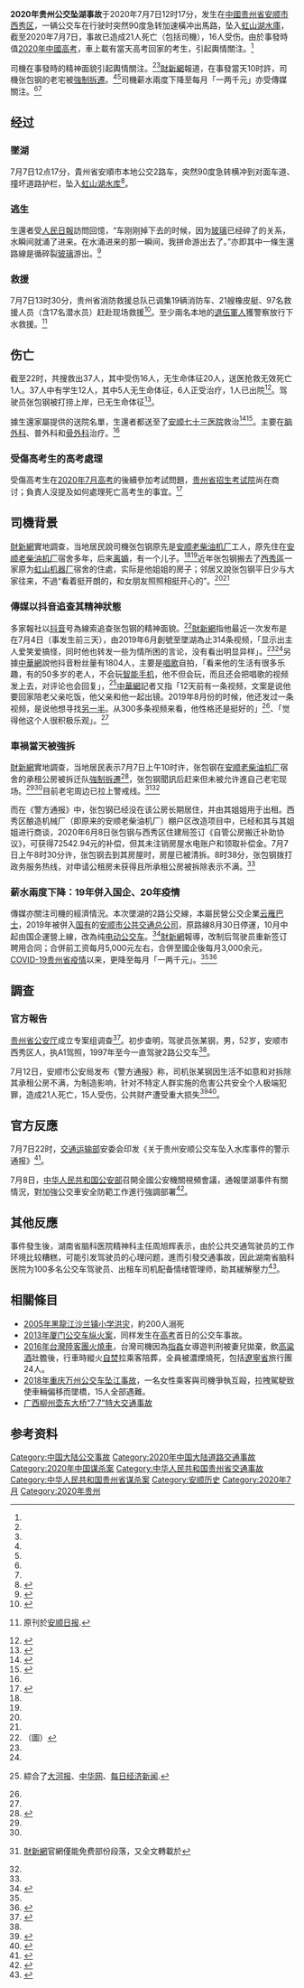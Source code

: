{{Infobox bus accident
|title = 2020年贵州公交坠湖事故
|image = 
|image_size = 
|caption = 
|image_map =

{{Location map
 |China Guizhou
 |relief=2
 |float=center
 |caption=
 |width=150
 |label=事故地点
 |lat_deg=26
 |lat_min=15
 |lat_sec=7
 |lon_deg=105
 |lon_min=56
 |lon_sec=5
}}<BR>
-{zh-hans:{{OSM Location map
| coord={{coord|26.2487| 105.94}}
| zoom =13
| float = right
| width = 300
| height = 290
| fullscreen-option=
| caption = 
| title=
<!-------->
|          mark = 
|     mark-size = 
|    mark-coord = {{coord|26.255331| 105.933}}
|         label =坠湖点
|        labela = 
|        labelb =
|    label-size = 14
|   label-color = red
|   label-angle =
|     label-pos = right
|label-offset-x = -2
|label-offset-y =-11
|    mark-title = 
|    mark-image = 
| mark-description=
}};zh-hant:{{OSM Location map
| coord={{coord|26.2487| 105.94}}
| zoom =13
| float = right
| width = 300
| height = 290
| fullscreen-option=
| caption = 
| title=
<!-------->
|          mark = 
|     mark-size = 
|    mark-coord = {{coord|26.255331| 105.933}}
|         label = 墜湖点
|        labela = 
|        labelb =
|    label-size = 14
|   label-color = red
|   label-angle =
|     label-pos = right
|label-offset-x = -2
|label-offset-y =-11
|    mark-title = 
|    mark-image = 
| mark-description=
}}}-
|coordinates =
|date = 2020年7月7日
|time = 12時17分左右（[[UTC+8|UTC+8]]）
|location = {{CHN}}[[贵州省|贵州省]][[安顺市|安顺市]][[西秀区|西秀区]]虹山湖路
|line = 安顺公交2路
|operator = 安顺市公共交通总公司
|owner = 
|type = 坠湖事故
|cause = 司机因生活不如意和对拆除其承租公房不满，而蓄意报复社会
|bus =
|passengers = 36
|crew = 1（司机）
|deaths = 21
|injuries = 16
|damage = 
|property =
}}
'''2020年贵州公交坠湖事故'''于2020年7月7日12时17分，发生在[[中华人民共和国|中國]][[贵州省|贵州省]][[安顺市|安顺市]][[西秀区|西秀区]]，一辆公交车在行驶时突然90度急转加速橫冲出馬路，坠入[[虹山湖水庫|虹山湖水庫]]，截至2020年7月7日，事故已造成21人死亡（包括司機），16人受伤。由於事發時值[[2020年中國高考|2020年中國高考]]，車上載有當天高考回家的考生，引起輿情關注。<ref name="2020-07-08幸存者" />

司機在事發時的精神面貌引起輿情關注。<ref name="2020年7月8日wei"/><ref name="中華網"/>[[財新網|財新網]]報道，在事發當天10时許，司機张包钢的老宅被[[強制拆遷|強制拆遷]]。<ref name="財新2020-07-10"/><ref name="2011-07-11搜狐城市吉林"/>司機薪水兩度下降至每月「一两千元」亦受傳媒關注。<ref name="財新2020-07-10"/><ref name="2011-07-11搜狐城市吉林"/>

== 经过 ==

===墜湖===
7月7日12点17分，貴州省安順市本地公交2路车，突然90度急转横冲到对面车道、撞坏道路护栏，坠入[[虹山湖水库|虹山湖水库]]<ref>{{Cite web |title=持续更新丨贵州安顺公交车坠湖事故已致21人遇难 公安部派出工作组-央视网 |url=http://app.cctv.com/special/cportal/detail/arti/index.html?id=ArtiPD2xADSoxWTdej41iWzI200707&fromapp=cctvnews&version=727 |accessdate=2020-07-07 |language=zh |dead-url=no |archive-url=https://web.archive.org/web/20200709101317/http://app.cctv.com/special/cportal/detail/arti/index.html?id=ArtiPD2xADSoxWTdej41iWzI200707&fromapp=cctvnews&version=727 |archive-date=2020-07-09 }}</ref>。

===逃生===
生還者受[[人民日報|人民日報]]訪問回憶，“车刚刚掉下去的时候，因为[[玻璃|玻璃]]已经碎了的关系，水瞬间就涌了进来。在水涌进来的那一瞬间，我拼命游出去了。”亦即其中一條生還路線是循碎裂[[玻璃|玻璃]]游出。<ref name="2020-07-08幸存者">{{Cite news |url=https://baijiahao.baidu.com/s?id=1671606941068590892&wfr=spider&for=pc |title=贵州安顺公交车坠湖幸存者：车刚掉下去时，水瞬间涌了进来 |author=徐婷婷,王艾冰 |date=2020-07-08 |publisher=[[人民日报|人民日报]]直属[[健康时报|健康时报]]客户端的[[百家號|百家號]] |archiveurl=https://archive.today/20200708063112/https://baijiahao.baidu.com/s?id=1671606941068590892&wfr=spider&for=pc |archivedate=2020-07-08 |accessdate=2020-07-08 |dead-url=no }}</ref>

===救援===
7月7日13时30分，贵州省消防救援总队已调集19辆消防车、21艘橡皮艇、97名救援人员（含17名潜水员）赶赴现场救援<ref>{{Cite web |title=贵州安顺公交车坠湖事故已救出18人，坠湖瞬间曝光_人员 |url=http://www.sohu.com/a/406232699_118392 |accessdate=2020-07-07 |work=www.sohu.com |dead-url=no |archive-url=https://web.archive.org/web/20200708084748/https://www.sohu.com/a/406232699_118392 |archive-date=2020-07-08 }}</ref>。至少兩名本地的[[中國退伍軍人|退伍軍人]]獲警察放行下水救援。<ref>{{Cite news |url=http://news.gzw.net/anshun/2020/0710/1475130.shtml |title=安顺退伍军人徐凯贤：“虽然遗憾，我曾努力” |date=2020-07-10 |publisher=貴州網 |archiveurl=https://archive.today/20200710115918/http://news.gzw.net/anshun/2020/0710/1475130.shtml |archivedate=2020-07-10 |access-date=2020-07-11 |dead-url=no }} 原刊於[[安顺日报|安顺日报]].</ref>

==伤亡 ==
截至22时，共搜救出37人，其中受伤16人，无生命体征20人，送医抢救无效死亡1人。37人中有学生12人，其中5人无生命体征，6人正受治疗，1人已出院<ref>{{Cite web |title=贵州安顺发生一起公交车坠湖事件 16人生还 20人无生命体征 1人抢救无效死亡 |url=http://weibointl.api.weibo.com/share/158175101.html?weibo_id=4524192299286426 |accessdate=2020-07-08 |work=weibointl.api.weibo.com |dead-url=no |archive-url=https://web.archive.org/web/20200709175854/http://weibointl.api.weibo.com/share/158175101.html?weibo_id=4524192299286426 |archive-date=2020-07-09 }}</ref>。驾驶员张包钢被打捞上岸，已无生命体征<ref name=":0">{{Cite web|title=持续更新丨贵州安顺公交车坠湖事件后续：15人在医院救治_新闻_央视网(cctv.com)|url=http://m.news.cctv.com/2020/07/07/ARTIPD2xADSoxWTdej41iWzI200707.shtml|accessdate=2020-07-08|author=|date=|format=|work=m.news.cctv.com|publisher=|language=|archive-url=https://web.archive.org/web/20200707062205/http://m.news.cctv.com/2020/07/07/ARTIPD2xADSoxWTdej41iWzI200707.shtml|archive-date=2020-07-07|dead-url=no}}</ref>。

據生還家屬提供的送院名單，生還者都送至了[[安顺七十三医院|安顺七十三医院]]救治<ref>{{Cite web|title=贵州安顺公交车坠湖已致21人死亡16人受伤|url=http://www.xinhuanet.com/politics/2020-07/08/c_1126208667.htm|accessdate=2020-12-25|work=新华网|archive-date=2020-09-16|archive-url=https://web.archive.org/web/20200916194043/http://www.xinhuanet.com/politics/2020-07/08/c_1126208667.htm|dead-url=no}}</ref><ref>{{Cite web|title=贵州安顺公交车坠湖伤者得到妥善治疗|url=https://news.sina.com.cn/c/2020-07-09/doc-iirczymm1455400.shtml|accessdate=2020-12-25|date=2020-07-09|last=新浪新闻综合|work=news.sina.com.cn}}</ref>。主要在[[脑科|脑外科]]、普外科和[[骨科|骨外科]]治疗。<ref name="財新2020-07-10"/>

===受傷高考生的高考處理===
{{main|2020年7月高考}}
受傷高考生在[[2020年7月高考|2020年7月高考]]的後續參加考試問題，[[贵州省招生考试院|贵州省招生考试院]]尚在商讨；負責人沒提及如何處理死亡高考生的事宜。<ref>{{cite news|title=贵州省招考院回应安顺坠湖考生后续考试问题：需跟教育部沟通|url=https://www.thepaper.cn/newsDetail_forward_8159868|date=2020-07-07|author=朱雷|publisher=[[澎湃新闻|澎湃新闻]]|archiveurl=https://web.archive.org/web/20200708054749/http://www.thepaper.cn/newsDetail_forward_8159868|archivedate=2020-07-08|access-date=2020-07-11|dead-url=no}}</ref>

==司機背景==
[[財新網|財新網]]實地調查，当地居民說司機张包钢原先是[[安顺老柴油机厂|安顺老柴油机厂]]工人，原先住在[[安顺老柴油机厂|安顺老柴油机厂]]宿舍多年，后来[[离婚|离婚]]，有一个儿子。<ref name="財新2020-07-10"/><ref name="2011-07-11搜狐城市吉林"/>近年张包钢搬去了[[西秀區|西秀區]]一家原为[[虹山机器厂|虹山机器厂]]宿舍的住處，实际是他姐姐的房子；邻居又說张包钢平日少与大家往来，不過“看着挺开朗的，和女朋友照照相挺开心的”。<ref name="財新2020-07-10"/><ref name="2011-07-11搜狐城市吉林"/>

===傳媒以抖音追查其精神狀態===
多家報社以[[抖音|抖音]]号為線索追查张包钢的精神面貌。<ref name="2020年7月8日wei">（圖）{{cite news|title=贵州安顺坠湖公交司机真容曝光 事发前3天玩抖音|url=https://weibo.com/5498389654/JagQB8wPb?type=comment#_rnd1594369073042|date=2020-07-08|author=|publisher=新浪微博|archiveurl=https://web.archive.org/web/20200710081940/https://weibo.com/5498389654/JagQB8wPb?type=comment#_rnd1594369073042|archivedate=2020-07-10|accessdate=2020-07-10|dead-url=no}}</ref>[[財新網|財新網]]指他最近一次发布是在7月4日（事发生前三天），由2019年6月創號至墜湖為止314条视频，「显示出主人爱笑爱搞怪，同时他也转发一些为情所困的言论，没有看出明显异样」。<ref name="財新2020-07-10"/><ref name="2011-07-11搜狐城市吉林"/>另據[[中華網|中華網]]說他抖音粉丝量有1804人，主要是[[唱歌|唱歌]]自拍，「看来他的生活有很多乐趣，有的50多岁的老人，不会玩[[智能手机|智能手机]]，他不但会玩，而且还会把唱歌的视频发上去，对评论也会回复」，<ref name="中華網">{{cite news|title=坠湖公交新进展：知情人爆料，司机女儿因高考失利跳湖自杀？|url=https://m.k.sohu.com/d/465045254?channelId=2063&page=1|date=2020-07-09|author=|publisher=搜狐新聞熱點|archiveurl=https://archive.today/20200710075837/https://m.k.sohu.com/d/465045254?channelId=2063&page=1|archivedate=2020-07-10|access-date=2020-07-10|dead-url=no}} 綜合了[[大河报|大河报]]、[[中华网|中华网]]、[[每日经济新闻|每日经济新闻]].</ref>[[中華網|中華網]]記者又指「12天前有一条视频，文案是说他要回家陪老父亲吃饭，他父亲和他一起出镜。2019年8月份的时候，他还发过一条视频，是说他想寻找[[配偶|另一半]]。从300多条视频来看，他性格还是挺好的」<ref name="中華網"/>、「觉得他这个人很积极乐观」。<ref name="中華網"/>

===車禍當天被強拆===
{{see also|中國強制拆遷}}
[[財新網|財新網]]實地調查，当地居民表示7月7日上午10时许，张包钢在[[安顺老柴油机厂|安顺老柴油机厂]]宿舍的承租公房被拆迁队[[強制拆遷|強制拆遷]]<ref>{{cite web |title=貴州公安稱巴士墮湖事件因司機對拆遷不滿故意報復 |url=https://news.rthk.hk/rthk/ch/component/k2/1537330-20200712.htm |website=香港電台 |accessdate=2020-07-12 |date=2020-07-12}}</ref>，张包钢聞訊后赶来但未被允许進自己老宅现场。<ref name="財新2020-07-10"/><ref name="2011-07-11搜狐城市吉林"/>{{vc|财新网的报道有部分内容失实，一些时间点与官方通报不符}}目前老宅周边已拉上警戒线。<ref name="財新2020-07-10">{{cite news |author1=唐爱琳 |author2=安丽敏 |author3=邓睦申 |title=安顺公交车冲入水库追踪：事发当天司机老宅遭拆除 |url=http://china.caixin.com/2020-07-10/101578033.html |accessdate=2020-07-10 |work=财新网 |date=2020-07-10 |archiveurl=https://web.archive.org/web/20200710063553/http://china.caixin.com/2020-07-10/101578033.html |archivedate=2020-07-10 |subscription=yes |dead-url=no }}[[財新網|財新網]]官網僅能免费部份段落，又全文轉載於{{cite news|title=[转帖]安顺公交车冲入水库追踪:事发当天司机老宅遭拆除|url=http://archive.today/YFeYF|date=2020-07-10|author=|publisher=凱迪|archiveurl=https://web.archive.org/web/20200710115740/https://club.kdnet.net/dispbbs.asp?id=13795085&boardid=1&page=2&uid=&usernames=&userids=&action=|archivedate=2020-07-10|accessdate=2020-07-10|dead-url=no}}</ref><ref name="2011-07-11搜狐城市吉林"/>

而在《警方通报》中，张包钢已经没在该公房长期居住，并由其姐姐用于出租。西秀区酿造机械厂（即原来的安顺老柴油机厂）棚户区改造项目中，已经和其与其姐姐进行商谈，2020年6月8日张包钢与西秀区住建局签订《自管公房搬迁补助协议》，可获得72542.94元的补偿，但其未注销房屋水电账户和领取补偿金。7月7日上午8时30分许，张包钢去到其房屋时，房屋已被清拆。8时38分，张包钢拨打政务服务热线，对申请公租房未获得且所承租公房被拆除表示不满。<ref name="anshun.gov.cn202007"/>

===薪水兩度下降：19年併入国企、20年疫情===
{{see also|2019冠状病毒病贵州省疫情}}
傳媒亦關注司機的經濟情況。本次墜湖的2路公交線，本屬民營公交企業[[云雁巴士|云雁巴士]]，2019年被併入[[国有企业|国有]]的[[安顺市公共交通总公司|安顺市公共交通总公司]]，原路線8月30日停運，10月中起由国企運營上線，改為纯[[電動車|电动公交车]]。<ref name="2020-07-07封面新闻">{{cite news|title=贵州安顺坠湖公交车隶属市公交总公司 去年10月新电动车才上线封面新闻 47639|url=http://www.thecover.cn/news/4662351|date=2020-07-07|author=宋潇|publisher=[[封面新闻|封面新闻]]|archiveurl=https://web.archive.org/web/20200711085436/http://www.thecover.cn/news/4662351|archivedate=2020-07-11|accessdate=2020-07-11|dead-url=no}}</ref>[[財新網|財新網]]報導，改制后驾驶员重新签订聘用合同；合併前工资每月5,000元左右，合併至國企後每月3,000余元，[[2019冠状病毒病贵州省疫情|COVID-19贵州省疫情]]以来，更降至每月「一两千元」。<ref name="財新2020-07-10"/><ref name="2011-07-11搜狐城市吉林">{{cite news|title=贵州公交坠湖事件评:我们都在同一辆时代的公交车上|url=https://www.sohu.com/a/407003441_120640988|date=2020-07-11|author=|publisher=搜狐城市-吉林|archiveurl=https://web.archive.org/web/20200711083037/https://webcache.googleusercontent.com/search?q=cache%3Afy-vv0ywhvcJ%3Ahttps%3A%2F%2Fwww.sohu.com%2Fa%2F407003441_120640988+|archivedate=2020-07-11|accessdate=2020-07-11|dead-url=no}}</ref>

==調查==
===官方報告===
[[贵州省公安厅|贵州省公安厅]]成立专案组调查<ref>{{Cite web|title=痛心！已致2人死亡，贵州公交车坠湖，车里有高考生！视频曝光_腾讯新闻|url=https://new.qq.com/rain/a/20200707A0MQCT00|accessdate=2020-07-07|work=new.qq.com|archive-url=https://web.archive.org/web/20200707171257/https://new.qq.com/rain/a/20200707A0MQCT00|archive-date=2020-07-07|dead-url=no}}</ref>。初步查明，驾驶员张某钢，男，52岁，安顺市西秀区人，执A1驾照，1997年至今一直驾驶2路公交车<ref name=":0" />。
 	
7月12日，安顺市公安局发布《警方通报》称，司机张某钢因生活不如意和对拆除其承租公房不满，为制造影响，针对不特定人群实施的危害公共安全个人极端犯罪，造成21人死亡，15人受伤，公共财产遭受重大损失<ref>{{Cite web|title=警方通报贵州安顺公交坠湖案件：司机蓄意报复社会_新闻_央视网(cctv.com)|url=http://m.news.cctv.com/2020/07/12/ARTIxhU7RoAehnwH7Rz9JgQu200712.shtml|accessdate=2020-07-12|work=m.news.cctv.com|archive-date=2020-08-14|archive-url=https://web.archive.org/web/20200814114705/http://m.news.cctv.com/2020/07/12/ARTIxhU7RoAehnwH7Rz9JgQu200712.shtml|dead-url=no}}</ref><ref name="anshun.gov.cn202007">{{Cite web|title=关于“安顺市西秀区公交车坠湖”有关情况的通报|url=http://www.anshun.gov.cn/xwzx/asyw/202007/t20200712_61576691.html|accessdate=2020-07-12|work=www.anshun.gov.cn|archive-date=2020-09-17|archive-url=https://web.archive.org/web/20200917131355/http://www.anshun.gov.cn/xwzx/asyw/202007/t20200712_61576691.html|dead-url=yes}}</ref>。

==官方反應==
7月7日22时，[[中华人民共和国交通运输部|交通运输部]]安委会印发《关于贵州安顺公交车坠入水库事件的警示通报》<ref>{{Cite web|title=交通运输部迅速部署汲取贵州安顺公交车坠入水库事件教训 强化暑期人民群众出行安全保障-交通要闻-中华人民共和国交通运输部|url=http://www.mot.gov.cn/jiaotongyaowen/202007/t20200707_3405404.html|accessdate=2020-07-08|work=www.mot.gov.cn|archive-date=2020-07-08|archive-url=https://web.archive.org/web/20200708093008/http://www.mot.gov.cn/jiaotongyaowen/202007/t20200707_3405404.html|dead-url=no}}</ref>。

7月8日，[[中华人民共和国公安部|中华人民共和国公安部]]召開全國公安機關視頻會議，通報墜湖事件有關情況，對加強公交車安全防範工作進行強調部署<ref>{{cite news |title=中國公安部要求進一步加強公交車安全防範工作 |url=http://hk.crntt.com/doc/1058/1/8/3/105818348.html?coluid=0&kindid=0&docid=105818348&mdate=0709202429 |accessdate=2020-07-09 |archive-date=2020-07-11 |archive-url=https://web.archive.org/web/20200711232732/http://hk.crntt.com/doc/1058/1/8/3/105818348.html?coluid=0&kindid=0&docid=105818348&mdate=0709202429 |dead-url=no }}</ref>。

==其他反應==
事件發生後，湖南省脑科医院精神科主任周旭辉表示，由於公共交通驾驶员的工作环境比较糟糕，可能引发驾驶员的心理问题，進而引發交通事故，因此湖南省脑科医院为100多名公交车驾驶员、出租车司机配备情绪管理师，助其緩解壓力<ref>{{cite news |title=湖南公交车司机 配备情绪管理师 |url=https://www.rfi.fr/cn/%E4%B8%AD%E5%9B%BD/20200716-%E6%B9%96%E5%8D%97%E5%85%AC%E4%BA%A4%E8%BD%A6%E5%8F%B8%E6%9C%BA-%E9%85%8D%E5%A4%87%E6%83%85%E7%BB%AA%E7%AE%A1%E7%90%86%E5%B8%88 |accessdate=2020-07-16 |archive-date=2020-07-17 |archive-url=https://web.archive.org/web/20200717124907/https://www.rfi.fr/cn/%E4%B8%AD%E5%9B%BD/20200716-%E6%B9%96%E5%8D%97%E5%85%AC%E4%BA%A4%E8%BD%A6%E5%8F%B8%E6%9C%BA-%E9%85%8D%E5%A4%87%E6%83%85%E7%BB%AA%E7%AE%A1%E7%90%86%E5%B8%88 |dead-url=no }}</ref>。

==相關條目==
*[[2005年沙兰镇洪灾|2005年黑龍江沙兰镇小学洪灾]]，約200人溺死
*[[2013年厦门公交车纵火案|2013年厦门公交车纵火案]]，同样发生在[[高考|高考]]首日的公交车事故。
*[[2016年台灣陸客團火燒車|2016年台灣陸客團火燒車]]，台灣司機因為[[指交|指姦]]女導遊判刑被妻兒拋棄，飲[[高粱酒|高粱酒]]壯膽後，行車時縱火[[自焚|自焚]]拉乘客陪葬，全員被濃煙燒死，包括[[遼寧省|遼寧省]]旅行團24人。
*[[2018年重庆万州公交车坠江事故|2018年重庆万州公交车坠江事故]]，一名女性乘客與司機爭執互毆，拉拽駕駛致使車輛偏移而墜橋，15人全部遇難。
*[[广西柳州壶东大桥“7·7”特大交通事故|广西柳州壶东大桥“7·7”特大交通事故]]

== 参考资料 ==
{{reflist|2}}

[[Category:中国大陆公交事故|Category:中国大陆公交事故]]
[[Category:2020年中国大陆道路交通事故|Category:2020年中国大陆道路交通事故]]
[[Category:2020年中国谋杀案|Category:2020年中国谋杀案]]
[[Category:中华人民共和国贵州省交通事故|Category:中华人民共和国贵州省交通事故]]
[[Category:中华人民共和国贵州省谋杀案|Category:中华人民共和国贵州省谋杀案]]
[[Category:安顺历史|Category:安顺历史]]
[[Category:2020年7月|Category:2020年7月]]
[[Category:2020年贵州|Category:2020年贵州]]